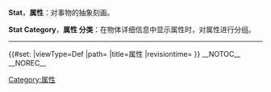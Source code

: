 <i class="fa fa-5x fa-bar-chart" aria-hidden="true"></i>

'''Stat'''，'''属性'''：对事物的抽象刻画。

'''Stat Category'''，'''属性 分类'''：在物体详细信息中显示属性时，对属性进行分组。

----
{{RW StatNav}}
{{DISPLAYTITLE:属性}}
{{#set:
|viewType=Def
|path={{FULLPAGENAME}}
|title=属性
|revisiontime={{REVISIONTIMESTAMP}}
}}
__NOTOC__
__NOREC__
[[Category:属性]]